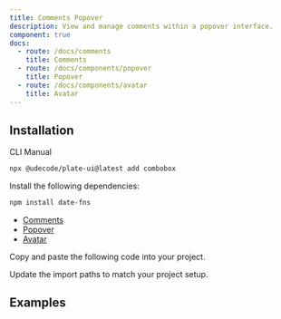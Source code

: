 ```yaml
---
title: Comments Popover
description: View and manage comments within a popover interface.
component: true
docs:
  - route: /docs/comments
    title: Comments
  - route: /docs/components/popover
    title: Popover
  - route: /docs/components/avatar
    title: Avatar
---
```


<ComponentPreview name="playground-demo" id="comment" />

## Installation

<Tabs defaultValue="cli">

<TabsList>
<TabsTrigger value="cli">CLI</TabsTrigger>
<TabsTrigger value="manual">Manual</TabsTrigger>
</TabsList>
<TabsContent value="cli">

```bash
npx @udecode/plate-ui@latest add combobox
```

</TabsContent>

<TabsContent value="manual">

<Steps>

<Step>

Install the following dependencies:

```bash
npm install date-fns
```

- [Comments](/docs/comments)
- [Popover](/docs/components/popover)
- [Avatar](/docs/components/avatar)

</Step>

<Step>

Copy and paste the following code into your project.

</Step>

<ComponentSource name="comment-avatar" />
<ComponentSource name="comment-create-form" />
<ComponentSource name="comment-item" />
<ComponentSource name="comment-more-dropdown" />
<ComponentSource name="comment-reply-items" />
<ComponentSource name="comment-resolve-button" />
<ComponentSource name="comment-value" />
<ComponentSource name="comments-popover" />

<Step>

Update the import paths to match your project setup.

</Step>

</Steps>

</TabsContent>

</Tabs>

## Examples

<ComponentSource src="../../templates/plate-playground/src/components/plate/editor.tsx" />
